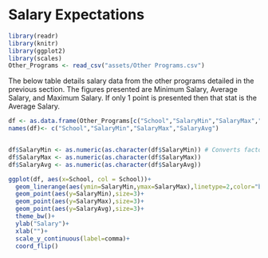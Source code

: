 # Salary Expectations {-#salary-expectations}



```r
library(readr)
library(knitr)
library(ggplot2)
library(scales)
Other_Programs <- read_csv("assets/Other Programs.csv")
```


The below table details salary data from the other programs detailed in the previous section.  The figures presented are Minimum Salary, Average Salary, and Maximum Salary.  If only 1 point is presented then that stat is the Average Salary.


```r
df <- as.data.frame(Other_Programs[c("School","SalaryMin","SalaryMax","SalaryAvg")])
names(df)<- c("School","SalaryMin","SalaryMax","SalaryAvg")


df$SalaryMin <- as.numeric(as.character(df$SalaryMin)) # Converts factor to numeric
df$SalaryMax <- as.numeric(as.character(df$SalaryMax))
df$SalaryAvg <- as.numeric(as.character(df$SalaryAvg))

ggplot(df, aes(x=School, col = School))+
  geom_linerange(aes(ymin=SalaryMin,ymax=SalaryMax),linetype=2,color="blue")+
  geom_point(aes(y=SalaryMin),size=3)+
  geom_point(aes(y=SalaryMax),size=3)+
  geom_point(aes(y=SalaryAvg),size=3)+
  theme_bw()+
  ylab("Salary")+
  xlab("")+
  scale_y_continuous(label=comma)+
  coord_flip()
```